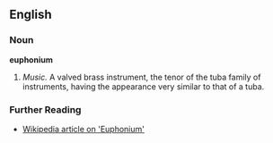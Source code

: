 ==English==

===Noun===
'''euphonium'''

#''Music.'' A valved brass instrument, the tenor of the tuba family of instruments, having the appearance very similar to that of a tuba.

===Further Reading===
*[http://en.wikipedia.org/wiki/Euphonium Wikipedia article on 'Euphonium']